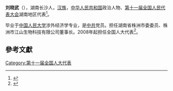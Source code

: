 '''刘晓武'''（{{bd|1966年||}}），湖南长沙人，[[汉族|汉族]]，[[中华人民共和国|中华人民共和国]]政治人物、[[第十一届全国人民代表大会|第十一届全国人民代表大会]]湖南地区代表<ref>{{cite web|author=新华网|title=第十一届全国人大代表|url=http://news.xinhuanet.com/ziliao/2008-03/03/content_7708230.htm?node=36628|publisher=新华网|accessdate=2014-01-07|archive-date=2014-01-10|archive-url=https://web.archive.org/web/20140110211415/http://news.xinhuanet.com/ziliao/2008-03/03/content_7708230.htm?node=36628|dead-url=no}}</ref>。

毕业于[[中国人民大学|中国人民大学]]涉外经济学专业，是[[中共|中共]]党员。担任湖南省株洲市委委员、株洲市江山生物科技有限公司董事长。2008年起担任全国人大代表<ref>{{cite news|title=全国人大代表信息-刘晓武|url=http://210.82.31.1:8084/delegate/viewDelegate.action?dbid=111691|accessdate=2013-04-05|newspaper=全国人大网|archive-url=https://web.archive.org/web/20140514075845/http://www.npc.gov.cn/delegate/viewDelegate.action?dbid=111691|archive-date=2014-05-14|dead-url=yes}}</ref>。

==參考文獻==
{{reflist}}
[[Category:第十一届全国人大代表|Category:第十一届全国人大代表]]